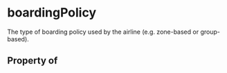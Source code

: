 # boardingPolicy

The type of boarding policy used by the airline (e.g. zone-based or group-based).

## Property of



